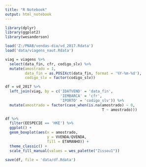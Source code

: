 ```yaml
---
title: "R Notebook"
output: html_notebook
---
```


```r
library(dplyr)
library(ggplot2)
library(wesanderson)
```

```r
load('Z:/PNAB/vendas-dia/vd_2017.Rdata')
load('data/viagens_naut.Rdata')
```

```r
viag = viagens %>% 
  select(data_fin, cfr, codigo_slv) %>% 
  mutate(amostrado = 1,
         data_fin = as.POSIXct(data_fin, format = '%Y-%m-%d'),
         codigo_slv = factor(codigo_slv))

df = vd_2017 %>%
  left_join(viag, by = c('IDATVEND' = 'data_fin',
                         'IEMBARCA' = 'cfr',
                         'IPORTO' = 'codigo_slv')) %>% 
  mutate(amostrado = factor(case_when(is.na(amostrado) ~ 0,
                                            T ~ amostrado)))
```

```r
df %>%
  filter(EESPECIE == 'HKE') %>% 
  ggplot() + 
  geom_boxplot(aes(x = amostrado,
                   y = VVENDA/QVENDA,
                   fill = ETAMANHO)) + 
  theme_classic() + 
  scale_fill_manual(values = wes_palette("Zissou1"))
```

```r
save(df, file = 'data/df.Rdata')
```

